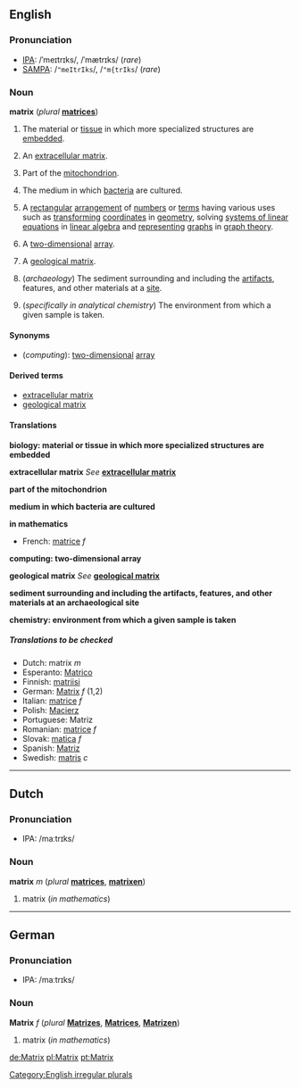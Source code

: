 ==English==
===Pronunciation===
*[[IPA]]: /ˈmeɪtrɪks/, /ˈmætrɪks/ (''rare'')
*[[SAMPA]]: /<tt>"meItrIks</tt>/, /<tt>"m{trIks</tt>/ (''rare'')

===Noun===
'''matrix''' (''plural'' '''[[matrices]]''')

#{{biology}} The material or [[tissue]] in which more specialized structures are [[embed]]ded.
#{{biology}} An [[extracellular matrix]].<!--the material or tissue between the [[cell]]s of animals or plants-->
#{{biology}} Part of the [[mitochondrion]].
#{{biology}} The medium in which [[bacterium|bacteria]] are cultured.
#{{mathematics}} A [[rectangular]] [[arrangement]] of [[number]]s or [[term]]s having various uses such as [[transform]]ing [[coordinate]]s in [[geometry]], solving [[system of linear equations|systems of linear equations]] in [[linear algebra]] and [[represent]]ing [[graph]]s in [[graph theory]].<!--no "etc" as these are examples, not a comprehensive list-->
#{{computing}} A [[two-dimensional]] [[array]].
#{{geology}} A [[geological matrix]].<!--the outer material of a rock consisting of larger grains embedded in a material consisting of smaller ones-->
#(''archaeology'') The sediment surrounding and including the [[artifact]]s, features, and other materials at a [[site]].
#{{chemistry}} (''specifically in analytical chemistry'') The environment from which a given sample is taken.

====Synonyms====
*(''computing''): [[two-dimensional]] [[array]]

<!--please check which of these, if any, are synonyms
#<br>
##[[connective tissue]]
##<br>
##[[binder]]
#[[vector]], [[array]], [[grid]], [[table]]
-->

====Derived terms====
*[[extracellular matrix]]
*[[geological matrix]]

====Translations====

'''biology: material or tissue in which more specialized structures are embedded'''
{{top}}
{{mid}}
{{bottom}}

'''extracellular matrix'''
''See'' '''[[extracellular matrix]]'''

'''part of the mitochondrion'''
{{top}}
{{mid}}
{{bottom}}

'''medium in which bacteria are cultured'''
{{top}}
{{mid}}
{{bottom}}

'''in mathematics'''
{{top}}
*French: [[matrice]] ''f''
{{mid}}
{{bottom}}

'''computing: two-dimensional array'''
{{top}}
{{mid}}
{{bottom}}

'''geological matrix'''
''See'' '''[[geological matrix]]'''

'''sediment surrounding and including the artifacts, features, and other materials at an archaeological site'''
{{top}}
{{mid}}
{{bottom}}

'''chemistry: environment from which a given sample is taken'''
{{top}}
{{mid}}
{{bottom}}

=====Translations to be checked=====
<!--Remove this section once all of the translations below have been moved into the tables above.-->
{{checktrans}}

*Dutch: matrix ''m''
*Esperanto: [[Matrico]]
*Finnish: [[matriisi]]
*German: [[Matrix]] ''f'' (1,2)
*Italian: [[matrice]] ''f''
*Polish: [[Macierz]]
*Portuguese: Matriz
*Romanian: [[matrice]] ''f''
*Slovak: [[matica#Slovak|matica]] ''f''
*Spanish: [[Matriz]]
*Swedish: [[matris]] ''c''

[[Category:English irregular plurals]]

----

==Dutch==
===Pronunciation===
*IPA: /maːtrɪks/

===Noun===
'''matrix''' ''m'' (''plural'' '''[[matrices]]''', '''[[matrixen]]''')

#matrix (''in mathematics'')

----
==German==
===Pronunciation===
*IPA: /maːtrɪks/

===Noun===
'''Matrix''' ''f'' (''plural'' '''[[Matrizes]]''', '''[[Matrices]]''', '''[[Matrizen]]''')

#matrix (''in mathematics'')

[[de:Matrix]]
[[pl:Matrix]]
[[pt:Matrix]]